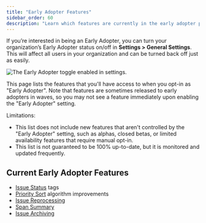 ```yaml
---
title: "Early Adopter Features"
sidebar_order: 60
description: "Learn which features are currently in the early adopter phase."
---
```


If you’re interested in being an Early Adopter, you can turn your organization’s Early Adopter status on/off in **Settings > General Settings**. This will affect all users in your organization and can be turned back off just as easily.

![The Early Adopter toggle enabled in settings.](early-adopter-toggle.png)

This page lists the features that you'll have access to when you opt-in as "Early Adopter". Note that features are sometimes released to early adopters in waves, so you may not see a feature immediately upon enabling the "Early Adopter" setting.

Limitations:

- This list does not include new features that aren't controlled by the "Early Adopter" setting, such as alphas, closed betas, or limited availability features that require manual opt-in.
- This list is not guaranteed to be 100% up-to-date, but it is monitored and updated frequently.

## Current Early Adopter Features

- [Issue Status](/product/issues/states-triage/) tags
- [Priority Sort](/product/issues#issue-sort) algorithm improvements
- [Issue Reprocessing](/product/issues/reprocessing/)
- [Span Summary](/product/performance/transaction-summary/#span-summary)
- [Issue Archiving](/product/accounts/early-adopter-features/issue-archiving/)
